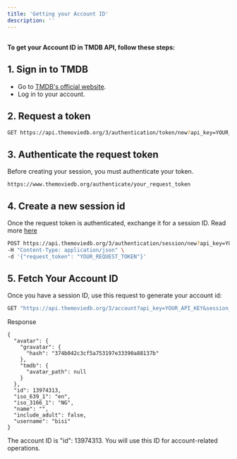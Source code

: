 ---
title: 'Getting your Account ID'
description: ''
---

##
**To get your Account ID in TMDB API, follow these steps:**

## 1. Sign in to TMDB

- Go to [TMDB's official website](https://www.themoviedb.org/login).
- Log in to your account.

## 2. Request a token

```bash
GET https://api.themoviedb.org/3/authentication/token/new?api_key=YOUR_API_KEY

```

## 3. Authenticate the request token

Before creating your session, you must authenticate your token.

```url
https://www.themoviedb.org/authenticate/your_request_token
```

## 4. Create a new session id

Once the request token is authenticated, exchange it for a session ID. Read more [here](/api-reference/authentication/how-to-generate-a-session-id)

```bash
POST https://api.themoviedb.org/3/authentication/session/new?api_key=YOUR_API_KEY \
-H "Content-Type: application/json" \
-d '{"request_token": "YOUR_REQUEST_TOKEN"}'
```

## 5. Fetch Your Account ID
Once you have a session ID, use this request to generate your account id:

```bash
GET "https://api.themoviedb.org/3/account?api_key=YOUR_API_KEY&session_id=YOUR_SESSION_ID"

```
Response
```
{
  "avatar": {
    "gravatar": {
      "hash": "374b042c3cf5a753197e33390a88137b"
    },
    "tmdb": {
      "avatar_path": null
    }
  },
  "id": 13974313,
  "iso_639_1": "en",
  "iso_3166_1": "NG",
  "name": "",
  "include_adult": false,
  "username": "bisi"
}
```
<Note>
    The account ID is "id": 13974313. You will use this ID for account-related operations.
</Note>